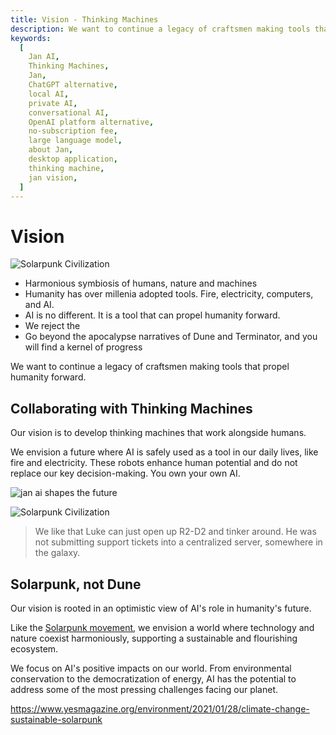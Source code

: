 ```yaml
---
title: Vision - Thinking Machines
description: We want to continue a legacy of craftsmen making tools that propel humanity forward.
keywords:
  [
    Jan AI,
    Thinking Machines,
    Jan,
    ChatGPT alternative,
    local AI,
    private AI,
    conversational AI,
    OpenAI platform alternative,
    no-subscription fee,
    large language model,
    about Jan,
    desktop application,
    thinking machine,
    jan vision,
  ]
---
```


# Vision

![Solarpunk Civilization](./_assets/solarpunk.jpeg)

- Harmonious symbiosis of humans, nature and machines
- Humanity has over millenia adopted tools. Fire, electricity, computers, and AI.
- AI is no different. It is a tool that can propel humanity forward.
- We reject the 
- Go beyond the apocalypse narratives of Dune and Terminator, and you will find a kernel of progress

We want to continue a legacy of craftsmen making tools that propel humanity forward.

## Collaborating with Thinking Machines

Our vision is to develop thinking machines that work alongside humans.

We envision a future where AI is safely used as a tool in our daily lives, like fire and electricity. These robots enhance human potential and do not replace our key decision-making. You own your own AI.

![jan ai shapes the future](./_assets/vision-1.webp)

![Solarpunk Civilization](./_assets/solar-punk.webp)
> We like that Luke can just open up R2-D2 and tinker around. He was not submitting support tickets into a centralized server, somewhere in the galaxy.

## Solarpunk, not Dune

Our vision is rooted in an optimistic view of AI's role in humanity's future.

Like the [Solarpunk movement](https://en.wikipedia.org/wiki/Solarpunk), we envision a world where technology and nature coexist harmoniously, supporting a sustainable and flourishing ecosystem.

We focus on AI's positive impacts on our world. From environmental conservation to the democratization of energy, AI has the potential to address some of the most pressing challenges facing our planet.

https://www.yesmagazine.org/environment/2021/01/28/climate-change-sustainable-solarpunk